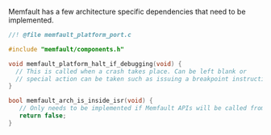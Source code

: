 Memfault has a few architecture specific dependencies that need to be
implemented.

```c
//! @file memfault_platform_port.c

#include "memfault/components.h"

void memfault_platform_halt_if_debugging(void) {
  // This is called when a crash takes place. Can be left blank or
  // special action can be taken such as issuing a breakpoint instruction
}

bool memfault_arch_is_inside_isr(void) {
   // Only needs to be implemented if Memfault APIs will be called from ISRs
   return false;
}
```
